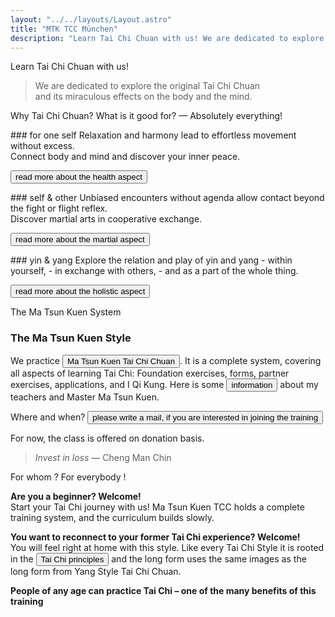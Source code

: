 ```yaml
---
layout: "../../layouts/Layout.astro"
title: "MTK TCC München"
description: "Learn Tai Chi Chuan with us! We are dedicated to explore the original Tai Chi Chuan and its miraculous effects on the body and the mind."
---
```


<CurvedHeadline tag="h2" direction="R2L" type="smile" offset="0" class=" fill-terracotta">Learn Tai Chi Chuan with us!</CurvedHeadline>

> We are dedicated to explore the original Tai Chi Chuan<br/>
> and its miraculous effects on the body and the mind.

<CurvedHeadline tag="h2" type="slope" direction="R2L" offset="8" class="fill-terracotta">Why Tai Chi Chuan?</CurvedHeadline>
<CurvedHeadline tag="h3" type="quarter" direction="R2L" offset="20" class="fill-lazuli">What is it good for? — Absolutely everything!</CurvedHeadline>

<div class="cards">
<div class="card">
### for one self
Relaxation and harmony lead to effortless movement without excess. <br/>
Connect body and mind and discover your inner peace.

<Button  href="./taichi#health-aspect" >read more about the health aspect</Button>
</div>
<div class="card">
### self & other
Unbiased encounters without agenda allow contact beyond the fight or flight reflex.<br/>
Discover martial arts in cooperative exchange.

<Button  href="./taichi#martial-aspect">read more about the martial aspect</Button>
</div>
<div class="card">
### yin & yang
Explore the relation and play of yin and yang
- within yourself,
- in exchange with others,
- and as a part of the whole thing.

<Button  href="./taichi#holistic-aspect">read more about the holistic aspect</Button>
</div>
</div>

<CurvedHeadline tag="h3" type="kicker" direction="R2L" offset="0" class=" fill-lazuli">The Ma Tsun Kuen System</CurvedHeadline>

### The Ma Tsun Kuen Style
We practice <Button href="./matsunkeun" class="bg-terracotta">Ma Tsun Kuen Tai Chi Chuan</Button>. It is a complete system, covering all aspects of learning Tai Chi: Foundation exercises, forms, partner exercises, applications, and I Qi Kung.
Here is some <Button href="./about">information</Button> about my teachers and Master Ma Tsun Kuen.

<CurvedHeadline tag="h2" type="frown" direction="L2R" offset="-10" class="fill-terracotta">Where and when?</CurvedHeadline>
<Button class="py-4 px-8 rounded-full" href="#contact">please write a mail, if you are interested in joining the training</Button> 

For now, the class is offered on donation basis.

> _Invest in loss_ — Cheng Man Chin



<CurvedHeadline tag="h2" type="wave" direction="R2L" offset="-20" class=" fill-terracotta">For whom ? For everybody !</CurvedHeadline>

**Are you a beginner? Welcome!**<br/>
Start your Tai Chi journey with us! Ma Tsun Kuen TCC holds a complete training system, and the curriculum builds slowly.

**You want to reconnect to your former Tai Chi experience? Welcome!**<br/>
You will feel right at home with this style. Like every Tai Chi Style it is rooted in the <Button href="./taichi#Tai-Chi-Prinzipien">Tai Chi principles</Button> and the long form uses the same images as the long form from Yang Style Tai Chi Chuan.

**People of any  age can practice Tai Chi – one of the many benefits of this training**<br/>
